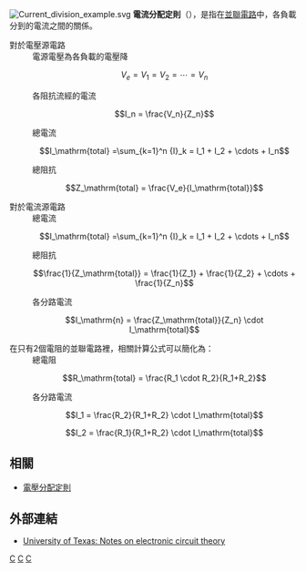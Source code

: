 {{article issues
|
{{Expand|time=2011-05-06T09:52:50+00:00}}
{{Expert|time=2011-05-06T09:52:50+00:00}}
{{Unreferenced|time=2011-05-06T09:52:50+00:00}}
}}
[[File:Current_division_example.svg|thumbnail]]
'''電流分配定則'''（{{lang-en|Current divider rule}}），是指在[[並聯電路|並聯電路]]中，各負載分到的電流之間的關係。

;對於電壓源電路
:電源電壓為各負載的電壓降
::<math>V_e = V_1 = V_2 = \cdots = V_n</math>
:各阻抗流經的電流
::<math>I_n = \frac{V_n}{Z_n}</math>
:總電流
::<math>I_\mathrm{total} =\sum_{k=1}^n {I}_k = I_1 + I_2 + \cdots + I_n</math>
:總阻抗
::<math>Z_\mathrm{total} = \frac{V_e}{I_\mathrm{total}}</math>

;對於電流源電路
:總電流
::<math>I_\mathrm{total} =\sum_{k=1}^n {I}_k = I_1 + I_2 + \cdots + I_n</math>
:總阻抗
::<math>\frac{1}{Z_\mathrm{total}} = \frac{1}{Z_1} + \frac{1}{Z_2} + \cdots + \frac{1}{Z_n}</math>
:各分路電流
::<math>I_\mathrm{n} = \frac{Z_\mathrm{total}}{Z_n} \cdot I_\mathrm{total}</math>

;在只有2個電阻的並聯電路裡，相關計算公式可以簡化為：
:總電阻
::<math>R_\mathrm{total} = \frac{R_1 \cdot R_2}{R_1+R_2}</math>
:各分路電流
::<math>I_1 = \frac{R_2}{R_1+R_2} \cdot I_\mathrm{total}</math>
::<math>I_2 = \frac{R_1}{R_1+R_2} \cdot I_\mathrm{total}</math>

==相關==
*[[電壓分配定則|電壓分配定則]]

==外部連結==
*[https://web.archive.org/web/20070227223015/http://utwired.engr.utexas.edu/rgd1/lesson05.cfm University of Texas: Notes on electronic circuit theory]


[[Category:電路分析|C]]
[[Category:電子元件|C]]
[[Category:電子學術語|C]]